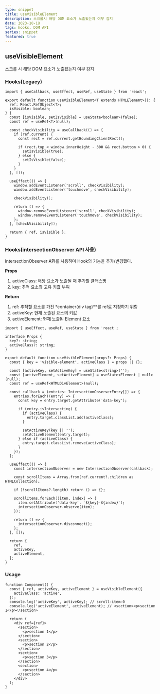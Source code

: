 ```yaml
---
type: snippet
title: useVisibleElement
description: 스크롤시 해당 DOM 요소가 노출됬는지 여부 감지
date: 2023-10-18
tags: hooks, DOM API
series: snippet
featured: true
---
```


## useVisibleElement

스크롤 시 해당 DOM 요소가 노출됬는지 여부 감지

### Hooks(Legacy)

```tsx
import { useCallback, useEffect, useRef, useState } from 'react';

export default function useVisibleElement<T extends HTMLElement>(): {
  ref: React.RefObject<T>;
  isVisible: boolean;
} {
  const [isVisible, setIsVisible] = useState<boolean>(false);
  const ref = useRef<T>(null);

  const checkVisibility = useCallback(() => {
    if (ref.current) {
      const rect = ref.current.getBoundingClientRect();

      if (rect.top < window.innerHeight - 300 && rect.bottom > 0) {
        setIsVisible(true);
      } else {
        setIsVisible(false);
      }
    }
  }, []);

  useEffect(() => {
    window.addEventListener('scroll', checkVisibility);
    window.addEventListener('touchmove', checkVisibility);

    checkVisibility();

    return () => {
      window.removeEventListener('scroll', checkVisibility);
      window.removeEventListener('touchmove', checkVisibility);
    };
  }, [checkVisibility]);

  return { ref, isVisible };
}
```

### Hooks(intersectionObserver API 사용)

intersectionObserver API를 사용하며 Hook의 기능을 추가/변경했다.

**Props**

1. activeClass: 해당 요소가 노출될 때 추가할 클래스명
2. key: 추적 요소의 고유 키값 부여

**Return**

1. ref: 추적할 요소를 가진 \*container(div tag)\*\*를 ref로 지정하기 위함
2. activeKey: 현재 노출된 요소의 키값
3. activeElement: 현재 노출된 Element 요소

```tsx
import { useEffect, useRef, useState } from 'react';

interface Props {
  key?: string;
  activeClass?: string;
}

export default function useVisibleElement(props?: Props) {
  const { key = 'visible-element', activeClass } = props || {};

  const [activeKey, setActiveKey] = useState<string>('');
  const [activeElement, setActiveElement] = useState<Element | null>(null);
  const ref = useRef<HTMLDivElement>(null);

  const callback = (entries: IntersectionObserverEntry[]) => {
    entries.forEach((entry) => {
      const key = entry.target.getAttribute('data-key');

      if (entry.isIntersecting) {
        if (activeClass) {
          entry.target.classList.add(activeClass);
        }

        setActiveKey(key || '');
        setActiveElement(entry.target);
      } else if (activeClass) {
        entry.target.classList.remove(activeClass);
      }
    });
  };

  useEffect(() => {
    const intersectionObserver = new IntersectionObserver(callback);

    const scrollItems = Array.from(ref.current?.children as HTMLCollection);

    if (!scrollItems?.length) return () => {};

    scrollItems.forEach((item, index) => {
      item.setAttribute('data-key', `${key}-${index}`);
      intersectionObserver.observe(item);
    });

    return () => {
      intersectionObserver.disconnect();
    };
  }, []);

  return {
    ref,
    activeKey,
    activeElement,
  };
}
```

### Usage

```tsx
function Component() {
  const { ref, activeKey, activeElement } = useVisibleElement({
    activeClass: 'active',
  });
  console.log('activeKey', activeKey); // scroll-item-0
  console.log('activeElement', activeElement); // <section><p>section 1</p></section>

  return (
    <div ref={ref}>
      <section>
        <p>section 1</p>
      </section>
      <section>
        <p>section 2</p>
      </section>
      <section>
        <p>section 3</p>
      </section>
      <section>
        <p>section 4</p>
      </section>
    </div>
  );
}
```
